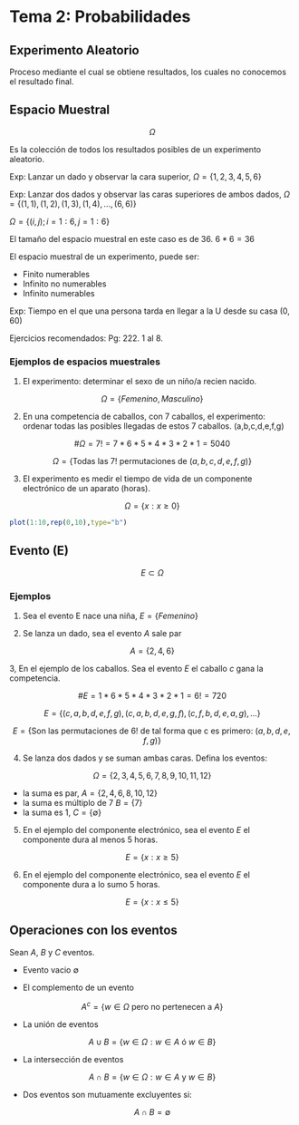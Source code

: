 # Tema 2: Probabilidades

## Experimento Aleatorio

Proceso mediante el cual se obtiene resultados, los cuales no conocemos el resultado final.

## Espacio Muestral

$$\Omega$$

Es la colección de todos los resultados posibles de un experimento aleatorio.

Exp: Lanzar un dado y observar la cara superior, $\Omega=\{1,2 ,3 ,4 ,5 ,6\}$

Exp: Lanzar dos dados y observar las caras superiores de ambos dados, $\Omega= \{(1,1),(1,2),(1,3), (1,4),...,(6,6) \}$

$\Omega= \{(i,j); i=1:6,j=1:6  \}$

El tamaño del espacio muestral en este caso es de 36. $6*6=36$

El espacio muestral de un experimento, puede ser:

* Finito numerables  
* Infinito no numerables 
* Infinito numerables

Exp: Tiempo en el que una persona tarda en llegar a la U desde su casa (0, 60)

Ejercicios recomendados: Pg: 222. 1 al 8.

### Ejemplos de espacios muestrales

1. El experimento: determinar el sexo de un niño/a recien nacido.

$$\Omega=\{Femenino, Masculino \}$$

2. En una competencia de caballos, con 7 caballos, el experimento: ordenar todas las posibles llegadas de estos 7 caballos. (a,b,c,d,e,f,g)

$$\# \Omega= 7 ! = 7*6*5*4*3*2*1=5040$$

$$\Omega=\{\text{Todas las 7! permutaciones de } (a,b,c,d,e,f,g) \}$$

3. El experimento es medir el tiempo de vida de un componente electrónico de un aparato (horas).

$$\Omega=\{x: x \geq 0  \}$$

```r
plot(1:10,rep(0,10),type="b")
```


## Evento (E)

$$E \subset \Omega$$

### Ejemplos

1. Sea el evento E nace una niña, $E=\{Femenino \}$

2. Se lanza un dado, sea el evento $A$ sale par

$$A=\{2,4,6 \}$$

3, En el ejemplo de los caballos. Sea el evento $E$ el caballo $c$ gana la competencia.

$$\# E = 1 * 6*5*4*3*2*1=6!= 720$$

$$E = \{(c,a,b,d,e,f,g),(c,a,b,d,e,g,f),(c,f,b,d,e,a,g),\ldots \}$$

$$E = \{ \text{Son las permutaciones de 6! de tal forma que c es primero: } (a,b,d,e,f,g) \}$$

4. Se lanza dos dados y se suman ambas caras. Defina los eventos:

$$\Omega=\{2,3,4,5,6,7,8,9,10,11,12 \}$$

* la suma es par, $A=\{2,4,6,8,10,12 \}$
* la suma es múltiplo de 7 $B=\{7\}$
* la suma es 1, $C=\{\emptyset\}$

5. En el ejemplo del componente electrónico, sea el evento $E$ el componente dura al menos 5 horas.

$$E=\{x: x\geq 5 \}$$

6. En el ejemplo del componente electrónico, sea el evento $E$ el componente dura a lo sumo 5 horas.

$$E=\{x: x\leq 5 \}$$

## Operaciones con los eventos

Sean $A$, $B$ y $C$ eventos.

* Evento vacio $\emptyset$

* El complemento de un evento 

 $$A^c=\{ w \in \Omega \text{ pero no pertenecen a } A     \}$$

* La unión de eventos 

$$A \cup B = \{w \in \Omega: w \in A \text{ ó } w\in B \}$$

* La intersección de eventos

$$A \cap B= \{w \in \Omega: w \in A \text{ y } w \in B   \}$$

* Dos eventos son mutuamente excluyentes si:


$$A \cap B = \emptyset$$







